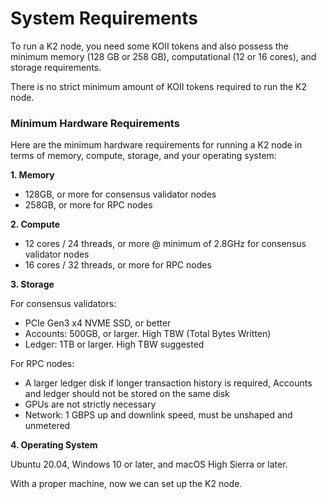 
# System Requirements

<Description
  text="This section gives an overview on the minimum requirement to run a K2 Node"
/>

To run a K2 node, you need some KOII tokens and also possess the minimum memory (128 GB or 258 GB), computational (12 or 16 cores), and storage requirements.

There is no strict minimum amount of KOII tokens required to run the K2 node.

### Minimum Hardware Requirements

Here are the minimum hardware requirements for running a K2 node in terms of memory, compute, storage, and your operating system:

**1. Memory**

* 128GB, or more for consensus validator nodes
* 258GB, or more for RPC nodes

**2. Compute**

* 12 cores / 24 threads, or more @ minimum of 2.8GHz for consensus validator nodes
* 16 cores / 32 threads, or more for RPC nodes

**3. Storage**

For consensus validators:

* PCIe Gen3 x4 NVME SSD, or better
* Accounts: 500GB, or larger. High TBW (Total Bytes Written)
* Ledger: 1TB or larger. High TBW suggested

For RPC nodes:

* A larger ledger disk if longer transaction history is required, Accounts and ledger should not be stored on the same disk
* GPUs are not strictly necessary
* Network: 1 GBPS up and downlink speed,  must be unshaped and unmetered

**4. Operating System**

Ubuntu 20.04, Windows 10 or later, and macOS High Sierra or later.

With a proper machine, now we can set up the K2 node.
